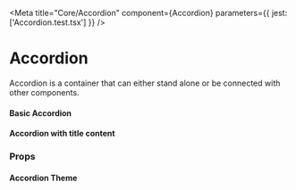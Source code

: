

<Meta title="Core/Accordion" component={Accordion} parameters={{ jest: ['Accordion.test.tsx'] }} />

# Accordion

Accordion is a container that can either stand alone or be connected with other components.

#### Basic Accordion
<Preview withToolbar>
    <Story name="BasicAccordion" parameters={{ decorators: [withKnobs] }}>
        <Basic />
    </Story>
</Preview>

#### Accordion with title content
<Preview withToolbar>
    <Story name="AccordionWithCount" parameters={{ decorators: [withKnobs] }}>
        <TitleWithCount />
    </Story>
</Preview>



### Props

<Props of={Accordion} />

#### Accordion Theme

<Props of={ThemeInterface} />
